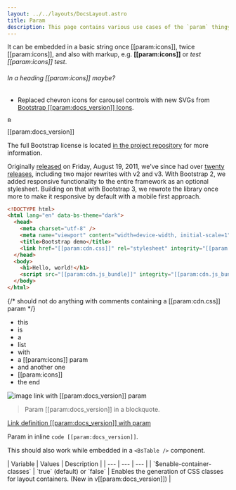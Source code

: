 ```yaml
---
layout: ../../layouts/DocsLayout.astro
title: Param
description: This page contains various use cases of the `param` thingy used with Hugo in Markdown files ported to Astro.
---
```


It can be embedded in a basic string once [[param:icons]], twice [[param:icons]], and also with markup, e.g. **[[param:icons]]** or _test [[param:icons]] test_.

###### In a heading [[param:icons]] maybe?

- Replaced chevron icons for carousel controls with new SVGs from [Bootstrap [[param:docs_version]] Icons]([[param:icons]]).

<div class="bd-brand-item px-2 py-5 mb-3 border rounded-3">
  <img
    class="d-block img-fluid mx-auto"
    src="/docs/[[param:docs_version]]/assets/brand/bootstrap-logo.svg"
    alt="Bootstrap"
    width="10"
    height="10"
  />
</div>

<span class="d-block mb-3">[[param:docs_version]]</span>

The full Bootstrap license is located [in the project repository]([[param:repo]]/blob/v[[param:current_version]]/LICENSE) for more information.

Originally [released](https://blog.twitter.com/developer/en_us/a/2011/bootstrap-twitter.html) on <time datetime="2011-08-19 11:25">Friday, August 19, 2011</time>, we've since had over [twenty releases]([[param:repo]]/releases), including two major rewrites with v2 and v3. With Bootstrap 2, we added responsive functionality to the entire framework as an optional stylesheet. Building on that with Bootstrap 3, we rewrote the library once more to make it responsive by default with a mobile first approach.

```html
<!DOCTYPE html>
<html lang="en" data-bs-theme="dark">
  <head>
    <meta charset="utf-8" />
    <meta name="viewport" content="width=device-width, initial-scale=1" />
    <title>Bootstrap demo</title>
    <link href="[[param:cdn.css]]" rel="stylesheet" integrity="[[param:cdn.css_hash]]" crossorigin="anonymous" />
  </head>
  <body>
    <h1>Hello, world!</h1>
    <script src="[[param:cdn.js_bundle]]" integrity="[[param:cdn.js_bundle_hash]]" crossorigin="anonymous"></script>
  </body>
</html>
```

{/* should not do anything with comments containing a [[param:cdn.css]] param */}

- this
- is
- a
- list
- with
- a [[param:icons]] param
- and another one
- [[param:icons]]
- the end

![image link with [[param:docs_version]] param](/docs/[[param:docs_version]]/assets/brand/bootstrap-logo.svg)

> Param [[param:docs_version]] in a blockquote.

[Link definition [[param:docs_version]] with param][test]

[test]: [[param:repo]]/releases

Param in inline `code [[param:docs_version]]`.

This should also work while embedded in a `<BsTable />` component.

<BsTable class="table table-options">
| Variable | Values | Description |
| --- | --- | --- |
| `$enable-container-classes` | `true` (default) or `false` | Enables the generation of CSS classes for layout containers. (New in v[[param:docs_version]]) |
</BsTable>

